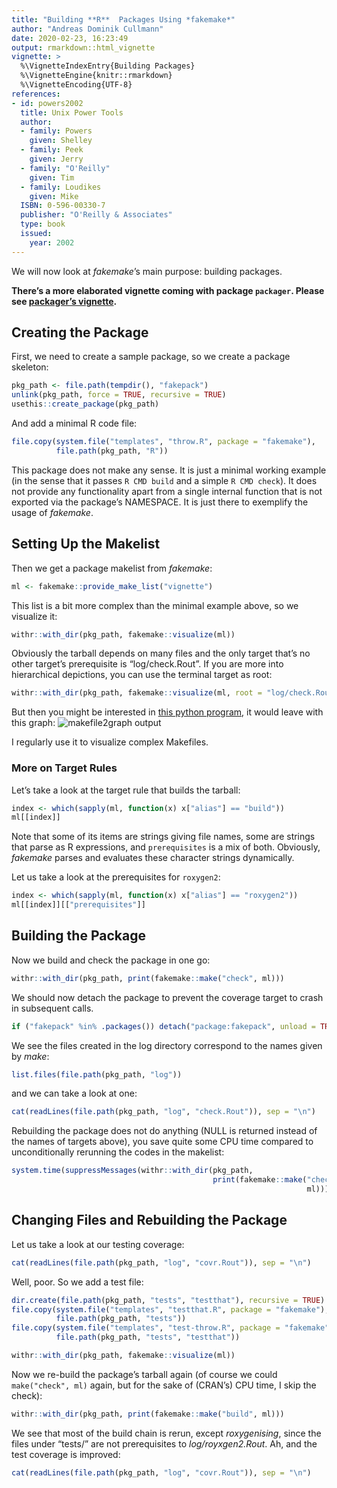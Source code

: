 ```yaml
---
title: "Building **R**  Packages Using *fakemake*"
author: "Andreas Dominik Cullmann"
date: 2020-02-23, 16:23:49
output: rmarkdown::html_vignette
vignette: >
  %\VignetteIndexEntry{Building Packages}
  %\VignetteEngine{knitr::rmarkdown}
  %\VignetteEncoding{UTF-8}
references:
- id: powers2002
  title: Unix Power Tools
  author:
  - family: Powers
    given: Shelley
  - family: Peek
    given: Jerry
  - family: "O'Reilly"
    given: Tim
  - family: Loudikes
    given: Mike
  ISBN: 0-596-00330-7
  publisher: "O'Reilly & Associates"
  type: book
  issued:
    year: 2002
---
```


We will now look at *fakemake*'s main purpose: building packages.

__There's a more elaborated vignette coming with package `packager`. Please see 
[packager's vignette](https://cran.r-project.org/package=packager/vignettes/An_Introduction_to_packager.html).__


## Creating the Package
First, we need to create a sample package, so we create a package skeleton:
``` r
pkg_path <- file.path(tempdir(), "fakepack")
unlink(pkg_path, force = TRUE, recursive = TRUE)
usethis::create_package(pkg_path)
```

And add a minimal R code file:

``` r
file.copy(system.file("templates", "throw.R", package = "fakemake"),
          file.path(pkg_path, "R"))
```

This package does not make any sense. It is just a minimal working example 
(in the sense that it passes `R CMD build` and a simple `R CMD check`). 
It does not provide any functionality apart from a single internal function
that is not exported via the package's NAMESPACE. 
It is just there to exemplify the usage of *fakemake*.


## Setting Up the Makelist
Then we get a package makelist from *fakemake*:

``` r
ml <- fakemake::provide_make_list("vignette")
```

This list is a bit more complex than the minimal example above, so we visualize
it:
``` r
withr::with_dir(pkg_path, fakemake::visualize(ml))
```

Obviously the tarball depends on many files and the only target that's no other
target's prerequisite is "log/check.Rout".
If you are more into hierarchical depictions, you can use the terminal target as
root:

``` r
withr::with_dir(pkg_path, fakemake::visualize(ml, root = "log/check.Rout"))
```

But then you might be interested in
[this python program](https://github.com/lindenb/makefile2graph),
it would leave with this graph:
![makefile2graph output](makefile2graph.png)

I regularly use it to visualize complex Makefiles.


### More on Target Rules
Let's take a look at the target rule that builds the tarball:
``` r
index <- which(sapply(ml, function(x) x["alias"] == "build"))
ml[[index]]
```
Note that some of its items are strings giving file names, some are 
strings that parse as R expressions, and `prerequisites` is a mix of both. 
Obviously, *fakemake* parses and evaluates these character strings dynamically. 

Let us take a look at the prerequisites for `roxygen2`:
``` r
index <- which(sapply(ml, function(x) x["alias"] == "roxygen2"))
ml[[index]][["prerequisites"]]
```

## Building the Package

Now we build and check the package in one go:
``` r
withr::with_dir(pkg_path, print(fakemake::make("check", ml)))

```

We should now detach the package to prevent the coverage target to crash in 
subsequent calls.
``` r
if ("fakepack" %in% .packages()) detach("package:fakepack", unload = TRUE)

```

We see the files created in the log directory correspond to the names given by 
*make*:

``` r
list.files(file.path(pkg_path, "log"))
```

and we can take a look at one:
``` r
cat(readLines(file.path(pkg_path, "log", "check.Rout")), sep = "\n")
```


Rebuilding the package does not do anything (NULL is returned instead of the
                                             names of targets above), you save
quite some CPU time compared to unconditionally rerunning the codes in the 
makelist:

``` r
system.time(suppressMessages(withr::with_dir(pkg_path,
                                             print(fakemake::make("check",
                                                                  ml)))))
```

## Changing Files and Rebuilding the Package
Let us take a look at our testing coverage:

``` r
cat(readLines(file.path(pkg_path, "log", "covr.Rout")), sep = "\n")
```

Well, poor. So we add a test file:

``` r
dir.create(file.path(pkg_path, "tests", "testthat"), recursive = TRUE)
file.copy(system.file("templates", "testthat.R", package = "fakemake"),
          file.path(pkg_path, "tests"))
file.copy(system.file("templates", "test-throw.R", package = "fakemake"),
          file.path(pkg_path, "tests", "testthat"))

```


``` r
withr::with_dir(pkg_path, fakemake::visualize(ml))
```


Now we re-build the package's tarball again (of course we could 
`make("check", ml)` again, but for the sake of (CRAN's) CPU time, 
                                                I skip the check):
``` r
withr::with_dir(pkg_path, print(fakemake::make("build", ml)))
```

We see that most of the build chain is rerun, except *roxygenising*, since the
files under "tests/" are not prerequisites to *log/royxgen2.Rout*.
Ah, and the test coverage is improved:
``` r
cat(readLines(file.path(pkg_path, "log", "covr.Rout")), sep = "\n")
```

